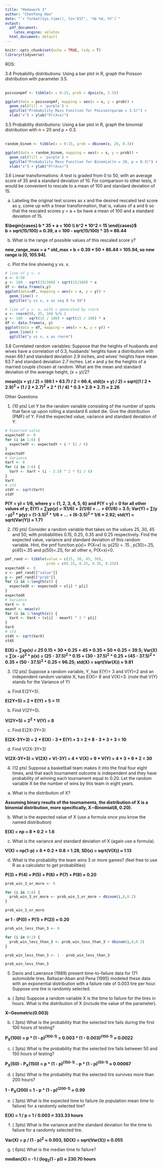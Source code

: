```yaml
---
title: "Homework 3"
author: "Chenfeng Hao"
date: "`r format(Sys.time(), tz='EST', '%b %d, %Y')`"
output:
  pdf_document: 
    latex_engine: xelatex
  html_document: default
---
```


```r
knitr::opts_chunk$set(echo = TRUE, tidy = T)
library(tidyverse)
```

ROS:  

3.4 Probability distributions: Using a bar plot in R, graph the Poisson distribution with parameter  3.5.  
\
```r
poissonpmf <- tibble(x = 0:15, prob = dpois(x, 3.5))

ggplot(data = poissonpmf, mapping = aes(x = x, y = prob)) +
  geom_col(fill = 'purple') +
  ggtitle("Probability Mass Function for Poisson(param = 3.5)") +
  xlab("x") + ylab("Pr(X=x)")
```

3.5 Probability distributions: Using a bar plot in R, graph the binomial distribution with n = 20 and  p = 0.3.  
\
```r
random_binom <- tibble(x = 0:15, prob = dbinom(x, 20, 0.3))

ggplot(data = random_binom, mapping = aes(x = x, y = prob)) +
  geom_col(fill = 'purple') +
  ggtitle("Probability Mass Function for Binomial(n = 20, p = 0.3)") +
  xlab("x") + ylab("Pr(X=x)")
```

3.6 Linear transformations: A test is graded from 0 to 50, with an average score of 35 and a standard  deviation of 10. For comparison to other tests, it would be convenient to rescale to a mean of 100 and standard deviation of 15.  

(a) Labeling the original test scores as x and the desired rescaled test score as y, come up with a  linear transformation, that is, values of a and b so that the rescaled scores y = a + bx have a  mean of 100 and a standard deviation of 15.  

**$\begin{cases} b * 35 + a = 100 \\ b^2 * 10^2 = 15 \end{cases}$    
b = sqrt(15/100) $\approx$ 0.39, a = 100 - sqrt(15/100) * 35 $\approx$ 86.44**

(b) What is the range of possible values of this rescaled score y?  

**new_range_max = a * old_max + b = 0.39 * 50 + 86.44 = 105.94, so new range is [0, 105.94].**

(c) Plot the line showing y vs. x. 
\
```r
# line of y v. x
x <- 0:50
y <- 100 - sqrt(15/100) + sqrt(15/100) * x
df <- data.frame(x,y)
ggplot(data=df, mapping = aes(x = x, y = y)) + 
  geom_line() +
  ggtitle("y vs x, x as seq 0 to 50")

# line of y v. x, with x generated by rnorm 
x <- rnorm(50, 35, 10) %/% 1
y <- 100 - sqrt(15 / 100) + sqrt(15 / 100) * x
df <- data.frame(x, y)
ggplot(data = df, mapping = aes(x = x, y = y)) +
  geom_line() +
  ggtitle("y vs x, x as rnorm")
```


3.8 Correlated random variables: Suppose that the heights of husbands and wives have a correlation  of 0.3, husbands’ heights have a distribution with mean 69.1 and standard deviation 2.9 inches,  and wives’ heights have mean 63.7 and standard deviation 2.7 inches. Let x and y be the heights  of a married couple chosen at random. What are the mean and standard deviation of the average  height, (x + y)/2? 

**mean((x + y) / 2) = (69.1 + 63.7) / 2 = 66.4, std((x + y) / 2) = sqrt((1 / 2 * 2.9)^2^ + (1 / 2 * 2.7)^2^ + 2 * (1 / 4) * 0.3 * 2.9 * 2.7) $\approx$ 2.26**

Other Questions 

1. (10 pts) Let Y be the random variable consisting of the number of spots that face up upon rolling a standard 6 sided die.  Give the distribution (PMF) of Y.  Find the expected value, variance and standard deviation of Y.
\
```r
# Expected value
expectedY <- 0
for (i in 1:6) {
  expectedY <- expectedY + i * (1 / 6)
}
expectedY
# Variance
VarY <- 0
for (i in 1:6) {
  VarY <- VarY + (i - 3.5) ^ 2 * (1 / 6)
}
VarY
# std
stdY <- sqrt(VarY)
stdY
```

**P(Y = y) = 1/6, where y = {1, 2, 3, 4, 5, 6} and P(Y = y) = 0 for all other values of y; E(Y) = ∑y*p(y) = 1*(1/6) + 2*(1/6) + ... + 6*(1/6) = 3.5; Var(Y) = ∑(y - µ)^2^ * p(y) = (1-3.5)^2^ * 1/6 + ... + (6-3.5)^2^ * 1/6 $\approx$ 2.92; std(Y) = sqrt(Var(Y)) $\approx$ 1.71 **


2. (10 pts) Consider a random variable that takes on the values 25, 30, 45 and 50, with probabilities 0.15, 0.25, 0.35 and 0.25 respectively.  Find the expected value, variance and standard deviation of this random variable.  Hint, the pmf function p(x)= P(X=x) is: p(25) = .15 , p(30)=.25, p(45)=.35 and p(50)=.25, for all other x, P(X=x)=0.

```r
pmf_rand <- tibble(value = c(25, 30, 45, 50),
                   prob = c(0.15, 0.25, 0.35, 0.25))
expectedX <- 0
v <- pmf_rand[["value"]]
p <- pmf_rand[["prob"]]
for (i in 1:length(v)) {
  expectedX <- expectedX + v[i] * p[i]
}
expectedX
# Variance
VarX <- 0
meanY <- mean(v)
for (i in 1:length(v)) {
  VarX <- VarX + (v[i] - meanY) ^ 2 * p[i]
}
VarX
# std
stdX <- sqrt(VarX)
stdX
```

**E(X) = ∑x*p(x) = 25 * 0.15 + 30 * 0.25 + 45 * 0.35 + 50 * 0.25 = 39.5; Var(X) = ∑(x - µ)^2^ * p(x) = (25 - 37.5)^2^ * 0.15 + (30 - 37.5)^2^ * 0.25 + (45 - 37.5)^2^ * 0.35 + (50 - 37.5)^2^ * 0.25 = 96.25; std(X) = sqrt(Var(X)) $\approx$ 9.81**


3.  (12 pts) Suppose a random variable, Y, has E(Y)= 3 and V(Y)=2 and an independent random variable X, has E(X)= 8 and V(X)=3.  (note that V(Y) stands for the Variance of Y)

a.	Find E(2Y+5).

**E(2Y+5) = 2 * E(Y) + 5 = 11**

b.	Find V(2Y+5).

**V(2Y+5) = 2^2^ * V(Y) = 8**

c.	Find E(2X-3Y+3)

**E(2X-3Y+3) = 2 * E(X) - 3 * E(Y) + 3 = 2 * 8 - 3 * 3 + 3 = 10**

d.	Find V(2X-3Y+3)

**V(2X-3Y+3) = V(2X) + V(-3Y) = 4 * V(X) + 9 * V(Y) = 4 * 3 + 9 * 2 = 30**

4.  (12 pts) Suppose a basketball team makes it into the final four eight times, and that each tournament outcome is independent and they have probability of winning each tournament equal to 0.20.  Let the random variable X be the number of wins by this team in eight years.

a.  What is the distribution of X?

**Assuming binary results of the tournaments, the distribution of X is a binomial distribution, more specifically, X$\sim$Binomial(8, 0.20).**

b.  What is the expected value of X (use a formula once you know the named distribution)

**E(X) = np = 8 * 0.2 = 1.6**

c. What is the variance and standard deviation of X (again use a formula).

**V(X) = np(1-p) = 8 * 0.2 * 0.8 = 1.28, SD(x) = sqrt(V(X)) $\approx$ 1.13**

d.  What is the probability the team wins 3 or more games? (feel free to use R as a calculator to get probabilities)

**P(3) + P(4) + P(5) + P(6) + P(7) + P(8) $\approx$ 0.20**

```r
prob_win_3_or_more <- 0

for (i in 3:8) {
  prob_win_3_or_more <- prob_win_3_or_more + dbinom(i,8,0.2)
}

prob_win_3_or_more
```

**or 1 - (P(0) + P(1) + P(2)) $\approx$ 0.20**

```r
prob_win_less_than_3 <- 0

for (i in 0:2) {
  prob_win_less_than_3 <- prob_win_less_than_3 + dbinom(i,8,0.2)
}

prob_win_less_than_3 <- 1 - prob_win_less_than_3

prob_win_less_than_3
```


5. Davis and Lawrance (1989) present time-to-failure data for 171 automobile tires.  Baltazar-Aban and Pena (1995) modeled these data with an exponential distribution with a failure rate of 0.003 tire per hour.  Suppose one tire is randomly selected.

a. ( 3pts)	Suppose a random variable X is the time to failure for the tires in hours.  What is the distribution of X (include the value of the parameter). 

**X~Geometric(0.003)**

b.  ( 3pts) What is the probability that the selected tire fails during the first 100 hours of testing?

**P~X~(100) = p * (1 - p)^(100-1)^ = 0.003 * (1 - 0.003)^(100-1)^ $\approx$ 0.0022**

c.  ( 3pts)  What is the probability that the selected tire fails between 50 and 150 hours of testing?  

**P~X~(50) - P~X~(150) = p * (1 - p)^(150-1)^ - p * (1 - p)^(50-1)^ $\approx$ 0.00067**

d.  ( 3pts) What is the probability that the selected tire survives more than 200 hours?

**1 - P~X~(200) = 1 - p * (1 - p)^(200-1)^  $\approx$ 0.99**

e.  ( 3pts) What is the expected time to failure (ie population mean time to failure) for a randomly selected tire?

**E(X) = 1 / p = 1 / 0.003 $\approx$ 333.33 hours**

f.  ( 3pts) What is the variance and the standard deviation for the time to failure for a randomly selected tire.

**Var(X) = p / (1 - p)^2^ $\approx$ 0.003, SD(X) = sqrt(Var(X)) $\approx$ 0.055**

g. ( 6pts) What is the median time to failure?

**median(X) = -1 / (log~2~(1 - p)) $\approx$ 230.70 hours**
